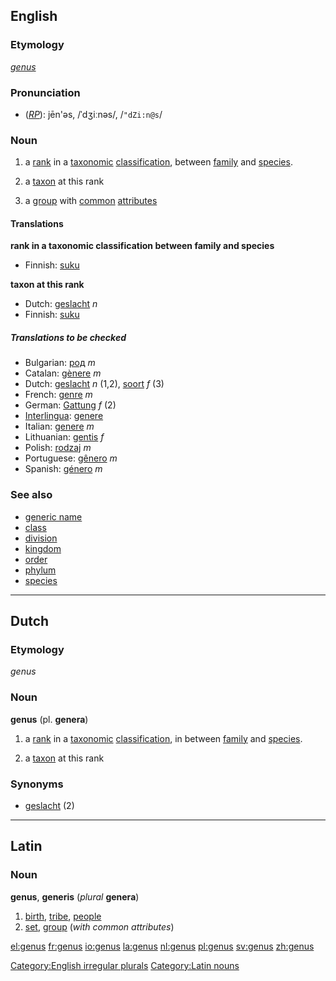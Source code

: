 ==English==
{{wikipedia}}
===Etymology===
{{L.}} ''[[genus#Latin|genus]]''
===Pronunciation===
*(''[[RP]]''): jēn'əs, /ˈdʒiːnəs/, /<tt>"dZi:n@s</tt>/

=== Noun ===
[[Category:English irregular plurals]]
{{en-noun|genus|genera}}

#{{taxonomy}} a [[rank]] in a [[taxonomic]] [[classification]], between [[family]] and [[species]].
#{{taxonomy}} a [[taxon]] at this rank
#a [[group]] with [[common]] [[attribute]]s

==== Translations ====

'''rank in a taxonomic classification between family and species'''
{{top}}
*Finnish: [[suku]]
{{mid}}
{{bottom}}

'''taxon at this rank'''
{{top}}
*Dutch: [[geslacht]] ''n''
*Finnish: [[suku]]
{{mid}}
{{bottom}}
<!--
'''group with common attributes'''
{{top}}
{{mid}}
{{bottom}}
-->

=====Translations to be checked=====
<!--Remove this section once all of the translations below have been moved into
the tables above.-->
{{checktrans}}

*Bulgarian: [[род]] ''m''
*Catalan: [[gènere]] ''m''
*Dutch: [[geslacht]] ''n'' (1,2), [[soort]] ''f'' (3)
*French: [[genre]] ''m''
*German: [[Gattung]] ''f'' (2)
*[[Interlingua]]: [[genere]]
*Italian: [[genere]] ''m''
*Lithuanian: [[gentis]] ''f''
*Polish: [[rodzaj]] ''m''
*Portuguese: [[gênero]] ''m''
*Spanish: [[género]] ''m''

===See also===
*[[generic name]]
*[[class]]
*[[division]]
*[[kingdom]]
*[[order]]
*[[phylum]]
*[[species]]

----
==Dutch==
===Etymology===
{{L.}} ''genus''
=== Noun ===
'''genus''' (pl. '''genera''')
#{{botany}} a [[rank]] in a [[taxonomic]] [[classification]], in between [[family]] and [[species]].
#{{botany}} a [[taxon]] at this rank

===Synonyms===
* [[geslacht]] (2)
----
==Latin==
=== Noun ===
[[Category:Latin nouns]]
'''genus''', '''generis''' (''plural'' '''genera''')
# [[birth]], [[tribe]], [[people]]
# [[set]], [[group]] (''with common attributes'')

[[el:genus]]
[[fr:genus]]
[[io:genus]]
[[la:genus]]
[[nl:genus]]
[[pl:genus]]
[[sv:genus]]
[[zh:genus]]